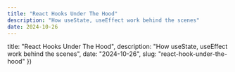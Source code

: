 ```yaml
---
title: "React Hooks Under The Hood"
description: "How useState, useEffect work behind the scenes"
date: 2024-10-26
---
```


  title: "React Hooks Under The Hood",
  description: "How useState, useEffect work behind the scenes",
  date: "2024-10-26",
  slug: "react-hook-under-the-hood"
})

<Title title={metadata.title} date={metadata.date} />

## Introduction
Hooks are a new feature introduced in **React 16.8**. They let us use React features without writing a class, allow developers to write cleaner, more reusable code.

But as usual, there are many questions surrounding React Hooks. In the official React documentation, there is a specific article discussing the rules for using Hooks, which includes:

- Don’t call Hooks inside loops, conditions, nested functions, or try/catch/finally blocks.
- Only call Hooks at the top level.

So, why are these rules in place? Let’s explore this issue together.

## Why can't we call hooks inside loops, conditions, or nested functions?
First, let's take a look at this code snippet:
```tsx showLineNumbers
import { ChangeEvent, useState } from "react";

export default function MyComponent() {
  const [count, setCount] = useState(0);
  const [step, setStep] = useState(1);

  const handleIncreaseCount = () => {
    setCount(prevCount => prevCount + step);
  };

  const handleStepChange = (e: ChangeEvent<HTMLInputElement>) => {
    setStep(Number(e.target.value));
  };

  return (
    <div>
      <p>Count: {count}</p>
      <p>Step: {step}</p>
      <input
        type="number"
        value={step}
        onChange={handleStepChange}
        min="1"
      />
      <button onClick={handleIncreaseCount}>Increase Count</button>
    </div>
  );
}
```
In the code above, we use two `useState` hooks, but we only pass the default values and do not provide any **identifying keys** for the useState hooks.
So, how does React know which `state` belongs to which `useState`?
It's because **hooks rely on the call order**, if the call order is stable, React can link the `state` to the corresponding `useState`.

As long as the call order remains consistent during component render, React can determine which internal state corresponds to which hook.
Therefore, if we use hooks inside loops or conditions (like if-else statements), this can **change the call order**,
causing React to lose track of the corresponding state for each hook.

Next, let's implement a basic version of `useState` and `useEffect` together to clarify this issue.

## Creating our `useState` hook
Let's create a simple version of `React` and `useState` hook to understand how it works under the hood:

```js
const MyReact = () => {
  const useState = (initialValue) => {
    let state = initialValue; // setting initial value for state

    const setterFunction = (newState) => {
      state = newState; // setting new value for state
    }

    return [state, setterFunction];
  }

  return {
    useState
  }
}
```

In the code above, we have created `MyReact` and `useState` functions.
- `MyReact` function acts as a container for our custom hook. This design mimics the structure of the React library,
allowing us to build our own hook functionality.
- `useState` function takes an initial value and returns an array containing the current state and a setter function.
- Inside `useState`, we declare a variable `state` and initialize it with the `initialValue`.
- The `setterFunction` mimics the behavior of React `setState`, allowing users to update the state value.

Now, it's time to test it out:

```js
const { useState } = MyReact();

const MyComponent = () => {
  const [counter, setCounter] = useState(1);

  console.log(counter); // log 1
}

MyComponent(); // Initial render of the component
```

In the code above, we have created a simple component `MyComponent` that uses our custom `useState` hook.
When we call `MyComponent`, it logs the initial value of the counter, which is `1`.

### Handling state changes

Now let's try changing the state:

```js {8-10, 14}
const { useState } = MyReact();

const MyComponent = () => {
  const [counter, setCounter] = useState(1);

  console.log(counter);

  if (counter === 1) {
   setCounter(2);
  }
}

MyComponent(); // Initial render of the component
MyComponent(); // Simulate component re-rendering
```

In the updated code, we updated the counter to `2`, we put the `setCounter` inside an if statement because otherwise in
a normal React application this would cause an infinite loop.

When we update the state, this will trigger a re-render of the component.
So I simply called `MyComponent` again to simulate this re-render.

Let's see the output:
```shell
1
1
```

We expected it to log 2 statements: the first with value would be 1, and the second one would be 2.
But it logs both statements with the value of 1.

Why is that? The problem is that every time `MyComponent` is called, it invokes 2 different `useState` functions,
the value of counter changed only in the function during the first call.

### Persisting state across renders

This can be easily fixed, by moving our definition up to keep tracking the state and the changes for it.

```js {2, 4-6}
const MyReact = () => {
  let state;
  const useState = (initialValue) => {
    if (state === undefined) {
      state = initialValue; // setting initial value for state
    }

    const setterFunction = (newState) => {
      state = newState; // setting new value for state
    }

    return [state, setterFunction];
  }

  return {
    useState
  }
}
```

Let's test it again:

```shell
1
2
```

Now, it logs the expected output. 🎉 🎉 🎉

### Handling multiple states

But in a real-world application, we can have multiple states in a component.
To do this, we need to update our React like this:

```js {2-4, 7-8, 10-12, 14-16, 18, 22-25}
const MyReact = () => {
  let state = []; // array to store state values

  let index = 0; // index to track the current hook position

  const useState = (initialValue) => {
    const localHookIndex = index; // store the current index for this hook
    index++; // increment index for the next hook call

    if (state[localHookIndex] === undefined) {
      state[localHookIndex] = initialValue; // setting initial value for state
    }

    const setterFunction = (newState) => {
      state[localHookIndex] = newState; // setting new value for state
    }

    return [state[localHookIndex], setterFunction];
  }

  // render function
  const render = (component) => {
    index = 0; // reset index for re-renders
    return component();
  }

  return {
    useState,
    render
  }
}
```

In the code above, to handle multiple states, we changed the `state` variable to **an array**.

The `index` variable is used to track the position of the hook in the state array.
Each time `useState` is called, this `index` will be incremented to ensure that each call to `useState` corresponds to a unique index in the state array.

The current value of index is stored in `locaHookIndex` before it is incremented.
This ensures that in each call to `useState`, we have the correct index for the current hook and
prevent the `setterFunction` to use wrong index, because it runs after the `useState` is called.

Finally, we added a `render` function to simulate the rendering process of a component.
It resets the `index` back to 0 each time a component is re-rendered, ensuring that each hook can properly access its respective state value.

Let's add a new state to our component:

```js {5, 8, 14-16}
const { useState, render } = MyReact();

const MyComponent = () => {
  const [counter, setCounter] = useState(1);
  const [isSubmit, setIsSubmit] = useState(false);

  console.log(counter);
  console.log(isSubmit);

  if (counter === 1) {
    setCounter(2);
  }

  if (!isSubmit) {
    setIsSubmit(true);
  }
}

render(MyComponent); // Initial render of the component
render(MyComponent); // Simulate component re-rendering
```

Output:

```shell
1
false
2
true
```

Our React works as expected, and we can now handle multiple states in a component. 🎉 🎉 🎉

## Creating our `useEffect` hook
To create the `useEffect` hook, first rename the previous `state` array to `hooks` for better understanding,
as this array will now contain the necessary values to work with hooks.

```js {2, 10-35}
const MyReact = () => {
  let hooks = []; // array to store hooks values

  let index = 0; // index to track the current hook position

  const useState = (initialValue) => {
    // ... useState's logic
  }

  const useEffect = (callback, dependencyArray) => {
    let hasChanged = true; // track whether any dependency has changed

    const oldDependencies = hooks[index]; // retrieve the old dependencies stored at the current index

    if (oldDependencies) {
      hasChanged = false;

      // check each dependency for changes
      for (let i = 0; i < dependencyArray.length; i++) {
        const dependency = dependencyArray[i];
        const oldDependency = oldDependencies[i];

        if (!Object.is(dependency, oldDependency)) {
          hasChanged = true;
          break;
        }
      }
    }

    if (hasChanged) {
      callback(); // call the effect if dependencies changed
    }

    hooks[index] = dependencyArray; // update hooks with new dependencies
    index++; // increase index for next hook
  }

  // render function
  const render = (component) => {
    index = 0; // reset index for re-renders
    return component();
  }

  return {
    useState,
    useEffect,
    render
  }
}
```

This function accepts a `callback` and a `dependencyArray` to manage side effects based on dependency changes.

A `hasChanged` flag is initialized to track whether any dependencies have changed since the last render.

The previous dependencies for the current hook index are retrieved from the `hooks` array.

If there are old dependencies, the function iterates through the `dependencyArray` to check for changes using `Object.is()`.
If any dependency has changed, `hasChanged` is set to true.

If the dependencies have changed, the provided `callback` is executed, allowing for side effects to be run.

Finally, the `hooks` array is updated with the new dependencies, and the index is incremented to prepare for the next hook call.

Let's test the hook:

```js
const { useState, useEffect, render } = MyReact();

const MyComponent = () => {
  const [counter, setCounter] = useState(1);
  const [isSubmit, setIsSubmit] = useState(false);

  useEffect(() => {
    console.log('effect');
  }, []);

  console.log(counter);
  console.log(isSubmit);

  if (counter === 1) {
    setCounter(2);
  }

  if (!isSubmit) {
    setIsSubmit(true);
  }
}

render(MyComponent); // Initial render of the component
render(MyComponent); // Simulate component re-rendering
```
Output:
```shell
effect
1
false
2
true
```
The `useEffect` hook only runs on the initial render due to its empty dependency array.

## Conclusion
This is just a very basic implementation of `React`, `useState` and `useEffect` hooks to help us understand how hooks work under the hood.
The real hooks are more complex, and perform many other things behind the scenes.

To summarize:
- **Hooks is just an array**, and `React` accesses the array using **indexes**.
- If we call hooks inside loops, conditions, **those indexes maybe different on every render**,
and this can cause each of the hook to use wrong state.

Source code for this implementation can be found [here](https://github.com/dvbtrung2302/site/blob/main/app/blog/react-hook-under-the-hood/my-react.js).

## References
- [React Hooks - Official Docs](https://react.dev/reference/react/hooks)
- [Rules of Hooks - Official Docs](https://react.dev/reference/rules/rules-of-hooks)
- [Rules of Hooks - Legacy Docs](https://legacy.reactjs.org/docs/hooks-rules.html#explanation)
- [How do React Hooks actually work?](https://www.youtube.com/watch?v=1VVfMVQabx0)

## Related Posts

- [Deep dive: How do React hooks really work?](https://www.netlify.com/blog/2019/03/11/deep-dive-how-do-react-hooks-really-work/)
- [Behind the Scenes: React Hooks API](https://www.fullstack.com/labs/resources/blog/behind-the-scenes-react-hooks-api)